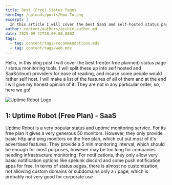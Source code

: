 ```yaml
---
title: Best (Free) Status Pages
heroImg: /uploads/posts/How To.png
excerpt: |
  In this article I will cover the best SaaS and self-hosted status pages
author: content/authors/archie-author.md
date: 2025-09-22T18:00:00.000Z
tags:
  - tag: content/tags/recommendations.mdx
  - tag: content/tags/web.mdx
---
```


Hello, in this blog post I will cover the best free(or free planned) status page / status monitoring tools, I will split these up into self hosted and SaaS(cloud) providers for ease of reading, and incase some people would rather self host. I will make a list of the features of all of them and at the end I will give my honest opinion of it. They are not in any particular order, so, here we go!

![Uptime Robot Logo](/uploads/logos/OIP.webp)

## 1: Uptime Robot (Free Plan) - SaaS

Uptime Robot is a very popular status and uptime monitoring service. For its free plan it gives a very generous 50 monitors. However, they only provide basic http and ping monitors on the free plan, which cut out most of it's advertised features. They provide a 5 min monitoring interval, which should be enough for most purposes, however may be too long for companies needing infrastructure monitoring. For notifications, they only allow very basic notification options like spelunk discord and some push notification apps for free. In terms of status pages, there is almost no customization, not allowing custom domains or subdomains only a / page, which is probably not very good for corporate use

